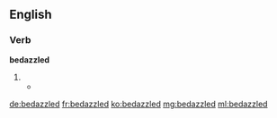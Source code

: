 ==English==

===Verb===
'''bedazzled'''

# {{en-past of|bedazzle}}
#* {{quote-web
|date=2013-04-10
|year=
|first=
|last=
|author=Allyssa Lee
|authorlink=
|title='Dancing With the Stars' results recap: Party's over
|site=Los Angeles Times
|url=http://www.latimes.com/entertainment/tv/showtracker/la-et-st-dancing-with-the-stars-results-recap-20130409,0,6429673.story
|archiveorg=
|accessdate=
|passage= … a “DWTS”-sanctioned '''bedazzled''' microphone for her performance. 
}}

[[de:bedazzled]]
[[fr:bedazzled]]
[[ko:bedazzled]]
[[mg:bedazzled]]
[[ml:bedazzled]]